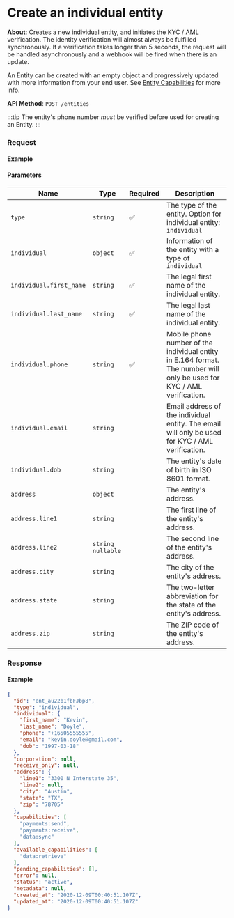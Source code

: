 
# Create an individual entity

**About**: Creates a new individual entity, and initiates the KYC / AML verification. The identity verification will almost always be fulfilled synchronously. If a verification takes longer than 5 seconds, the request will be handled asynchronously and a webhook will be fired when there is an update.

An Entity can be created with an empty object and progressively updated with more information from your end user. See [Entity Capabilities](/api/core/entities/object#entity-capabilities) for more info.

**API Method**: `POST /entities`

:::tip
The entity's phone number _must_ be verified before used for creating an Entity.
:::

### Request

#### Example
<EntitiesCreateIndividual />

#### Parameters
| Name                    | Type                | Required | Description                                                                                                            |
|-------------------------|---------------------|----------|------------------------------------------------------------------------------------------------------------------------|
| `type`                  | `string`            | ✅        | The type of the entity. Option for individual entity: `individual`                                                     |
| `individual`            | `object`            | ✅        | Information of the entity with a type of `individual`                                                                  |
| `individual.first_name` | `string`            | ✅        | The legal first name of the individual entity.                                                                         |
| `individual.last_name`  | `string`            | ✅        | The legal last name of the individual entity.                                                                          |
| `individual.phone`      | `string`            | ✅        | Mobile phone number of the individual entity in E.164 format. The number will only be used for KYC / AML verification. |
| `individual.email`      | `string`            |         | Email address of the individual entity. The email will only be used for KYC / AML verification.                        |
| `individual.dob`        | `string`            |         | The entity's date of birth in ISO 8601 format.                                                                         |
| `address`               | `object`            |         | The entity's address.                                                                                                  |
| `address.line1`         | `string`            |         | The first line of the entity's address.                                                                                |
| `address.line2`         | `string` `nullable` |          | The second line of the entity's address.                                                                               |
| `address.city`          | `string`            |         | The city of the entity's address.                                                                                      |
| `address.state`         | `string`            |         | The two-letter abbreviation for the state of the entity's address.                                                     |
| `address.zip`           | `string`            |         | The ZIP code of the entity's address.                                                                                  |

### Response

#### Example
```json
{
  "id": "ent_au22b1fbFJbp8",
  "type": "individual",
  "individual": {
    "first_name": "Kevin",
    "last_name": "Doyle",
    "phone": "+16505555555",
    "email": "kevin.doyle@gmail.com",
    "dob": "1997-03-18"
  },
  "corporation": null,
  "receive_only": null,
  "address": {
    "line1": "3300 N Interstate 35",
    "line2": null,
    "city": "Austin",
    "state": "TX",
    "zip": "78705"
  },
  "capabilities": [
    "payments:send",
    "payments:receive",
    "data:sync"
  ],
  "available_capabilities": [
    "data:retrieve"
  ],
  "pending_capabilities": [],
  "error": null,
  "status": "active",
  "metadata": null,
  "created_at": "2020-12-09T00:40:51.107Z",
  "updated_at": "2020-12-09T00:40:51.107Z"
}
```
